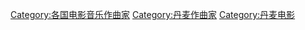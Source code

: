 [[Category:各国电影音乐作曲家|Category:各国电影音乐作曲家]]
[[Category:丹麦作曲家|Category:丹麦作曲家]]
[[Category:丹麦电影|Category:丹麦电影]]